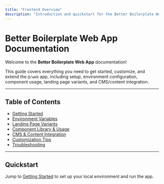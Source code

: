 ```yaml
---
title: "Frontend Overview"
description: "Introduction and quickstart for the Better Boilerplate Web App frontend."
---
```


# Better Boilerplate Web App Documentation

Welcome to the **Better Boilerplate Web App** documentation!

This guide covers everything you need to get started, customize, and extend the `@/web` app, including setup, environment configuration, component usage, landing page variants, and CMS/content integration.

---

## Table of Contents

- [Getting Started](/frontend/getting-started)
- [Environment Variables](/frontend/environment)
- [Landing Page Variants](/frontend/landing-pages)
- [Component Library & Usage](/frontend/components)
- [CMS & Content Integration](/frontend/cms-integration)
- [Customization Tips](/frontend/customization)
- [Troubleshooting](/frontend/troubleshooting)

---

## Quickstart

Jump to [Getting Started](/frontend/getting-started) to set up your local environment and run the app.
